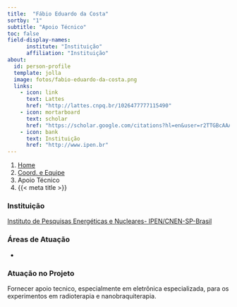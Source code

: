 ```yaml
---
title:  "Fábio Eduardo da Costa"
sortby: "1"
subtitle: "Apoio Técnico"
toc: false
field-display-names:
      institute: "Instituição"
      affiliation: "Instituição"
about:
  id: person-profile
  template: jolla
  image: fotos/fabio-eduardo-da-costa.png
  links:
    - icon: link
      text: Lattes
      href: "http://lattes.cnpq.br/1026477777115490"
    - icon: mortarboard
      text: scholar
      href: "https://scholar.google.com/citations?hl=en&user=r2TTGBcAAAAJ"
    - icon: bank
      text: Instituição
      href: "http://www.ipen.br"
---
```


```{=html}
<nav aria-label="breadcrumb">
  <ol class="breadcrumb">
    <li class="breadcrumb-item"><a href="../../index.html">Home</a></li>
    <li class="breadcrumb-item"><a href="../coord-equipe.html">Coord. e Equipe</a></li>
    <li class="breadcrumb-item active">Apoio Técnico</li>
    <li class="breadcrumb-item active" aria-current="page">{{< meta title >}}</li>
  </ol>
</nav>
```
:::{#person-profile}
:::

### Instituição

[Instituto de Pesquisas Energéticas e Nucleares- IPEN/CNEN-SP-Brasil](http://www.ipen.br)

### Áreas de Atuação

-

### Atuação no Projeto

Fornecer apoio tecnico, especialmente em eletrônica especializada, para os experimentos em radioterapia e nanobraquiterapia.
